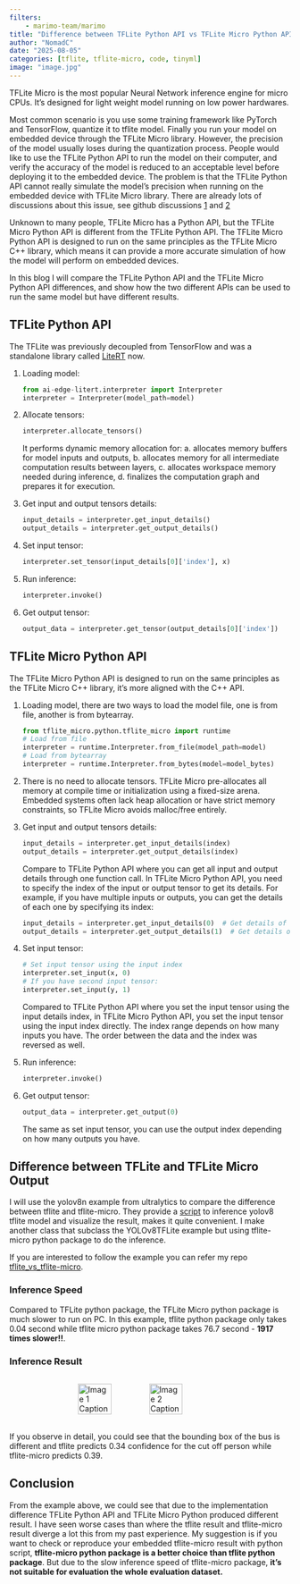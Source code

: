 ```yaml
---
filters:
    - marimo-team/marimo
title: "Difference between TFLite Python API vs TFLite Micro Python API"
author: "NomadC"
date: "2025-08-05"
categories: [tflite, tflite-micro, code, tinyml]
image: "image.jpg"
---
```


TFLite Micro is the most popular Neural Network inference engine for micro CPUs. It's designed for light weight model running on low power hardwares.


Most common scenario is you use some training framework like PyTorch and TensorFlow, quantize it to tflite model. Finally you run your model on embedded
device through the TFLite Micro library. However, the precision of the model usually loses during the quantization process. People would like to use the TFLite Python API to
run the model on their computer, and verify the accuracy of the model is reduced to an acceptable level before deploying it to the embedded device.
The problem is that the TFLite Python API cannot really simulate the model's precision when running on the embedded device with TFLite Micro library. 
There are already lots of discussions about this issue, 
see github discussions [1](https://github.com/tensorflow/tflite-micro/issues/3130) and [2](https://github.com/tensorflow/tflite-micro/issues/2629)


Unknown to many people, TFLite Micro has a Python API, but the TFLite Micro Python API is different from the TFLite Python API.
The TFLite Micro Python API is designed to run on the same principles as the TFLite Micro C++ library, which means it can provide a more accurate simulation of how the model will perform on embedded devices.

In this blog I will compare the TFLite Python API and the TFLite Micro Python API differences, and show how the two different APIs can be used to run the same model but have different results.

## TFLite Python API

The TFLite was previously decoupled from TensorFlow and was a standalone library called [LiteRT](https://developers.googleblog.com/en/tensorflow-lite-is-now-litert/) now. 

1. Loading model:
    
    ```python
    from ai-edge-litert.interpreter import Interpreter
    interpreter = Interpreter(model_path=model)
    ```
2. Allocate tensors: 

    ```python
    interpreter.allocate_tensors()
    ```
It performs dynamic memory allocation for: a. allocates memory buffers for model inputs and outputs, b. allocates memory for all intermediate computation results between layers, c. allocates workspace memory needed during inference, d. finalizes the computation graph and prepares it for execution.

3. Get input and output tensors details:

    ```python
    input_details = interpreter.get_input_details()
    output_details = interpreter.get_output_details()
    ```
4. Set input tensor:

    ```python
    interpreter.set_tensor(input_details[0]['index'], x)
    ```
5. Run inference:

    ```python   
    interpreter.invoke()
    ```
6. Get output tensor:
 
    ```python
    output_data = interpreter.get_tensor(output_details[0]['index'])
    ```

## TFLite Micro Python API
The TFLite Micro Python API is designed to run on the same principles as the TFLite Micro C++ library, it's more aligned with the C++ API.

1. Loading model, there are two ways to load the model file, one is from file, another is from bytearray.

    ```python
    from tflite_micro.python.tflite_micro import runtime
    # Load from file
    interpreter = runtime.Interpreter.from_file(model_path=model)
    # Load from bytearray
    interpreter = runtime.Interpreter.from_bytes(model=model_bytes)
    ```
2. There is no need to allocate tensors. TFLite Micro pre-allocates all memory at compile time or initialization using a fixed-size arena. 
Embedded systems often lack heap allocation or have strict memory constraints, so TFLite Micro avoids malloc/free entirely.
3. Get input and output tensors details:

    ```python
    input_details = interpreter.get_input_details(index)
    output_details = interpreter.get_output_details(index)
    ```
Compare to TFLite Python API where you can get all input and output details through one function call. In TFLite Micro Python API, you need to specify the index of the input or output tensor to get its details.
For example, if you have multiple inputs or outputs, you can get the details of each one by specifying its index:

    ```python
    input_details = interpreter.get_input_details(0)  # Get details of first input tensor
    output_details = interpreter.get_output_details(1)  # Get details of second output tensor
    ```
4. Set input tensor:

    ```python
    # Set input tensor using the input index
    interpreter.set_input(x, 0)
    # If you have second input tensor:
    interpreter.set_input(y, 1)
    ```
Compared to TFLite Python API where you set the input tensor using the input details index, in TFLite Micro Python API, you set the input tensor using the input index directly. 
The index range depends on how many inputs you have. The order between the data and the index was reversed as well.

5. Run inference:

    ```python
    interpreter.invoke()
    ```
6. Get output tensor:

    ```python
    output_data = interpreter.get_output(0)
    ```
The same as set input tensor, you can use the output index depending on how many outputs you have. 


## Difference between TFLite and TFLite Micro Output
I will use the yolov8n example from ultralytics to compare the difference between tflite and tflite-micro.
They provide a [script](https://github.com/ultralytics/ultralytics/blob/main/examples/YOLOv8-TFLite-Python/main.py) to inference yolov8 tflite model and visualize the result, makes it quite convenient.
I make another class that subclass the YOLOv8TFLite example but using tflite-micro python package to do the inference.


If you are interested to follow the example you can refer my repo [tflite_vs_tflite-micro](https://github.com/digital-nomad-cheng/tflite_vs_tflite-micro).


### Inference Speed

Compared to TFLite python package, the TFLite Micro python package is much slower to run on PC. In this example, tflite python package only takes 0.04 second while tflite micro python package takes 76.7 second - **1917 times slower!!**.

### Inference Result

<style>
.images-row {
  display: flex;
  justify-content: space-around;
  align-items: center;
}
.images-row img {
  width: 48%; /* Adjust width as needed */
  height: auto;
}
</style>

<div class="images-row">

![Image 1 Caption](tfl_result.png){.border}
![Image 2 Caption](tflm_result.png){.border}

</div>
If you observe in detail, you could see that the bounding box of the bus is different and tflite predicts 0.34 confidence for the cut off person while tflite-micro predicts 0.39.

## Conclusion

From the example above, we could see that due to the implementation difference TFLite Python API and TFLite Micro Python produced different result. I have seen worse cases than where the tflite result and tflite-micro result diverge a lot this from my past experience.
My suggestion is if you want to check or reproduce your embedded tflite-micro result with python script, **tflite-micro python package is a better choice than tflite python package**. But due to the slow inference speed of tflite-micro package, **it's not suitable for evaluation the whole evaluation dataset.**


